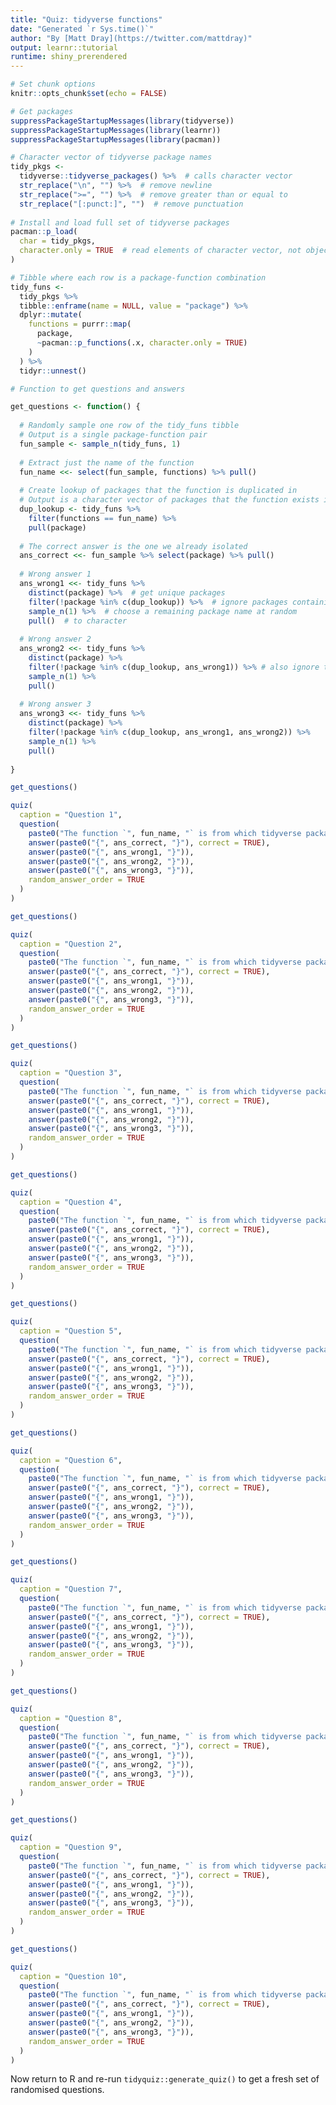 ```yaml
---
title: "Quiz: tidyverse functions"
date: "Generated `r Sys.time()`"
author: "By [Matt Dray](https://twitter.com/mattdray)"
output: learnr::tutorial
runtime: shiny_prerendered
---
```


```r
# Set chunk options
knitr::opts_chunk$set(echo = FALSE)

# Get packages
suppressPackageStartupMessages(library(tidyverse))
suppressPackageStartupMessages(library(learnr))
suppressPackageStartupMessages(library(pacman))

# Character vector of tidyverse package names
tidy_pkgs <-
  tidyverse::tidyverse_packages() %>%  # calls character vector
  str_replace("\n", "") %>%  # remove newline
  str_replace(">=", "") %>%  # remove greater than or equal to
  str_replace("[:punct:]", "")  # remove punctuation
  
# Install and load full set of tidyverse packages
pacman::p_load(
  char = tidy_pkgs,
  character.only = TRUE  # read elements of character vector, not object name
)

# Tibble where each row is a package-function combination
tidy_funs <-
  tidy_pkgs %>% 
  tibble::enframe(name = NULL, value = "package") %>% 
  dplyr::mutate(
    functions = purrr::map(
      package,
      ~pacman::p_functions(.x, character.only = TRUE)
    )
  ) %>% 
  tidyr::unnest()

# Function to get questions and answers

get_questions <- function() {
  
  # Randomly sample one row of the tidy_funs tibble
  # Output is a single package-function pair
  fun_sample <- sample_n(tidy_funs, 1)
  
  # Extract just the name of the function
  fun_name <<- select(fun_sample, functions) %>% pull()
  
  # Create lookup of packages that the function is duplicated in
  # Output is a character vector of packages that the function exists in
  dup_lookup <- tidy_funs %>% 
    filter(functions == fun_name) %>% 
    pull(package)
  
  # The correct answer is the one we already isolated
  ans_correct <<- fun_sample %>% select(package) %>% pull()
  
  # Wrong answer 1
  ans_wrong1 <<- tidy_funs %>%
    distinct(package) %>%  # get unique packages
    filter(!package %in% c(dup_lookup)) %>%  # ignore packages containing function
    sample_n(1) %>%  # choose a remaining package name at random
    pull()  # to character
  
  # Wrong answer 2
  ans_wrong2 <<- tidy_funs %>%
    distinct(package) %>%
    filter(!package %in% c(dup_lookup, ans_wrong1)) %>% # also ignore the first wrong answer
    sample_n(1) %>%
    pull()
  
  # Wrong answer 3
  ans_wrong3 <<- tidy_funs %>%
    distinct(package) %>%
    filter(!package %in% c(dup_lookup, ans_wrong1, ans_wrong2)) %>%
    sample_n(1) %>%
    pull()
  
}
```

```r
get_questions()

quiz(
  caption = "Question 1",
  question(
    paste0("The function `", fun_name, "` is from which tidyverse package?"),
    answer(paste0("{", ans_correct, "}"), correct = TRUE),
    answer(paste0("{", ans_wrong1, "}")),
    answer(paste0("{", ans_wrong2, "}")),
    answer(paste0("{", ans_wrong3, "}")),
    random_answer_order = TRUE
  )
)
```

```r
get_questions()

quiz(
  caption = "Question 2",
  question(
    paste0("The function `", fun_name, "` is from which tidyverse package?"),
    answer(paste0("{", ans_correct, "}"), correct = TRUE),
    answer(paste0("{", ans_wrong1, "}")),
    answer(paste0("{", ans_wrong2, "}")),
    answer(paste0("{", ans_wrong3, "}")),
    random_answer_order = TRUE
  )
)
```

```r
get_questions()

quiz(
  caption = "Question 3",
  question(
    paste0("The function `", fun_name, "` is from which tidyverse package?"),
    answer(paste0("{", ans_correct, "}"), correct = TRUE),
    answer(paste0("{", ans_wrong1, "}")),
    answer(paste0("{", ans_wrong2, "}")),
    answer(paste0("{", ans_wrong3, "}")),
    random_answer_order = TRUE
  )
)
```

```r
get_questions()

quiz(
  caption = "Question 4",
  question(
    paste0("The function `", fun_name, "` is from which tidyverse package?"),
    answer(paste0("{", ans_correct, "}"), correct = TRUE),
    answer(paste0("{", ans_wrong1, "}")),
    answer(paste0("{", ans_wrong2, "}")),
    answer(paste0("{", ans_wrong3, "}")),
    random_answer_order = TRUE
  )
)
```

```r
get_questions()

quiz(
  caption = "Question 5",
  question(
    paste0("The function `", fun_name, "` is from which tidyverse package?"),
    answer(paste0("{", ans_correct, "}"), correct = TRUE),
    answer(paste0("{", ans_wrong1, "}")),
    answer(paste0("{", ans_wrong2, "}")),
    answer(paste0("{", ans_wrong3, "}")),
    random_answer_order = TRUE
  )
)
```

```r
get_questions()

quiz(
  caption = "Question 6",
  question(
    paste0("The function `", fun_name, "` is from which tidyverse package?"),
    answer(paste0("{", ans_correct, "}"), correct = TRUE),
    answer(paste0("{", ans_wrong1, "}")),
    answer(paste0("{", ans_wrong2, "}")),
    answer(paste0("{", ans_wrong3, "}")),
    random_answer_order = TRUE
  )
)
```

```r
get_questions()

quiz(
  caption = "Question 7",
  question(
    paste0("The function `", fun_name, "` is from which tidyverse package?"),
    answer(paste0("{", ans_correct, "}"), correct = TRUE),
    answer(paste0("{", ans_wrong1, "}")),
    answer(paste0("{", ans_wrong2, "}")),
    answer(paste0("{", ans_wrong3, "}")),
    random_answer_order = TRUE
  )
)
```

```r
get_questions()

quiz(
  caption = "Question 8",
  question(
    paste0("The function `", fun_name, "` is from which tidyverse package?"),
    answer(paste0("{", ans_correct, "}"), correct = TRUE),
    answer(paste0("{", ans_wrong1, "}")),
    answer(paste0("{", ans_wrong2, "}")),
    answer(paste0("{", ans_wrong3, "}")),
    random_answer_order = TRUE
  )
)
```

```r
get_questions()

quiz(
  caption = "Question 9",
  question(
    paste0("The function `", fun_name, "` is from which tidyverse package?"),
    answer(paste0("{", ans_correct, "}"), correct = TRUE),
    answer(paste0("{", ans_wrong1, "}")),
    answer(paste0("{", ans_wrong2, "}")),
    answer(paste0("{", ans_wrong3, "}")),
    random_answer_order = TRUE
  )
)
```

```r
get_questions()

quiz(
  caption = "Question 10",
  question(
    paste0("The function `", fun_name, "` is from which tidyverse package?"),
    answer(paste0("{", ans_correct, "}"), correct = TRUE),
    answer(paste0("{", ans_wrong1, "}")),
    answer(paste0("{", ans_wrong2, "}")),
    answer(paste0("{", ans_wrong3, "}")),
    random_answer_order = TRUE
  )
)
```

Now return to R and re-run `tidyquiz::generate_quiz()` to get a fresh set of randomised questions.
